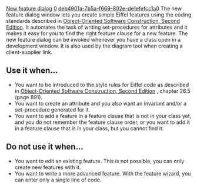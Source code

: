 [[Property:title|New feature dialog]]
[[Property:weight|0]]
[[Property:uuid|deb4901a-7b5a-f669-802e-de1efefcc1a0]]
The new feature dialog window lets you create simple Eiffel features using the coding standards described in [http://www.eiffel.com/doc/oosc/ Object-Oriented Software Construction, Second Edition]. It automates the task of writing set-procedures for attributes and it makes it easy for you to find the right feature clause for a new feature. The new feature dialog can be invoked whenever you have a class open in a development window. It is also used by the diagram tool when creating a client-supplier link.

==Use it when...==
* You want to be introduced to the style rules for Eiffel code as described in [http://www.eiffel.com/doc/oosc/ Object-Oriented Software Construction, Second Edition] , chapter 26.5 (page 891). 
* You want to create an attribute and you also want an invariant and/or a set-procedure generated for it.
* You want to add a feature in a feature clause that is not in your class yet, and you do not remember the feature clause order, or you want to add it in a feature clause that is in your class, but you cannot find it.

==Do not use it when...==
* You want to edit an existing feature. This is not possible, you can only create new features with it.
* You want to write a more advanced feature. With the feature wizard, you can enter only a single line of code.

